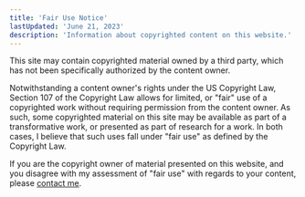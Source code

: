 ```yaml
---
title: 'Fair Use Notice'
lastUpdated: 'June 21, 2023'
description: 'Information about copyrighted content on this website.'
---
```


This site may contain copyrighted material owned by a third party, which has not been specifically authorized by the content owner.

Notwithstanding a content owner's rights under the US Copyright Law, Section 107 of the Copyright Law allows for limited, or "fair" use of a copyrighted work without requiring permission from the content owner. As such, some copyrighted material on this site may be available as part of a transformative work, or presented as part of research for a work. In both cases, I believe that such uses fall under "fair use" as defined by the Copyright Law.

If you are the copyright owner of material presented on this website, and you disagree with my assessment of "fair use" with regards to your content, please [contact me](mailto:me@bchen.dev).